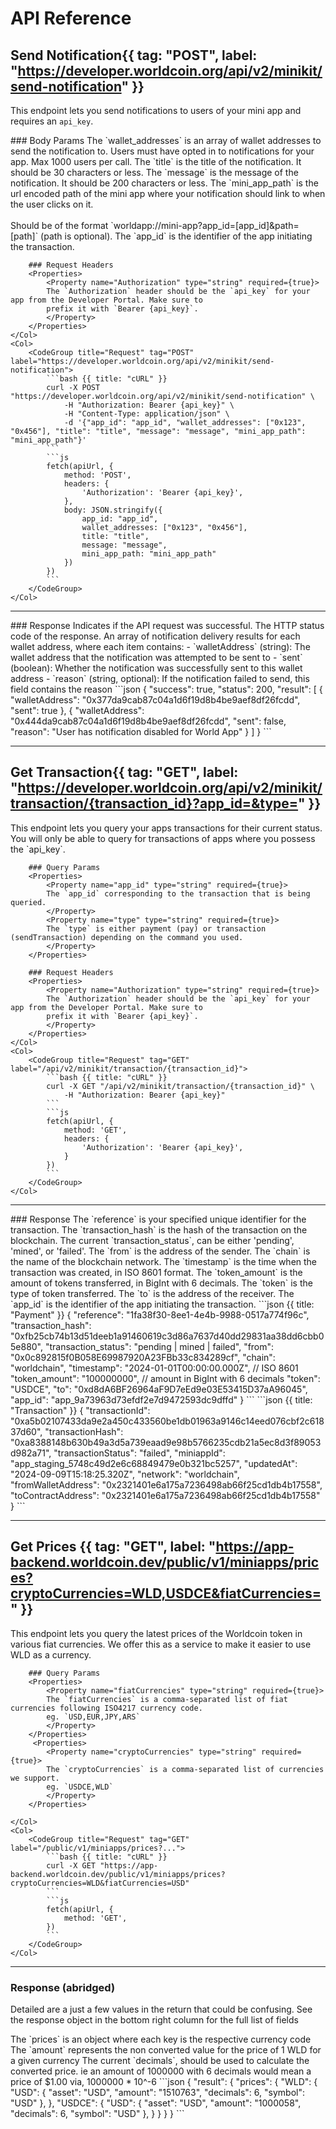 
# API Reference

## Send Notification{{ tag: "POST", label: "https://developer.worldcoin.org/api/v2/minikit/send-notification" }}

This endpoint lets you send notifications to users of your mini app and requires an `api_key`.

<Row>
    <Col>
        ### Body Params
        <Properties>
            <Property name="wallet_addresses" type="string[]" required={true}>
            The `wallet_addresses` is an array of wallet addresses to send the notification to. Users must have opted in to notifications for your app. Max 1000 users per call.
            </Property>
            <Property name="title" type="string" required={true}>
            The `title` is the title of the notification. It should be 30 characters or less.
            </Property>
            <Property name="message" type="string" required={true}>
            The `message` is the message of the notification. It should be 200 characters or less.
            </Property>
            <Property name="mini_app_path" type="string" required={true}>
            The `mini_app_path` is the url encoded path of the mini app where your notification should link to when the user clicks on it. <br/><br/> Should be of the format `worldapp://mini-app?app_id=[app_id]&path=[path]` (path is optional).
            </Property>
            <Property name="app_id" type="string" required={true}>
            The `app_id` is the identifier of the app initiating the transaction.
            </Property>
        </Properties>

        ### Request Headers
        <Properties>
            <Property name="Authorization" type="string" required={true}>
            The `Authorization` header should be the `api_key` for your app from the Developer Portal. Make sure to
            prefix it with `Bearer {api_key}`.
            </Property>
        </Properties>
    </Col>
    <Col>
        <CodeGroup title="Request" tag="POST" label="https://developer.worldcoin.org/api/v2/minikit/send-notification">
            ```bash {{ title: "cURL" }}
            curl -X POST "https://developer.worldcoin.org/api/v2/minikit/send-notification" \
                -H "Authorization: Bearer {api_key}" \
                -H "Content-Type: application/json" \
                -d '{"app_id": "app_id", "wallet_addresses": ["0x123", "0x456"], "title": "title", "message": "message", "mini_app_path": "mini_app_path"}'
            ```
            ```js
            fetch(apiUrl, {
                method: 'POST',
                headers: {
                    'Authorization': 'Bearer {api_key}',
                },
                body: JSON.stringify({
                    app_id: "app_id",
                    wallet_addresses: ["0x123", "0x456"],
                    title: "title",
                    message: "message",
                    mini_app_path: "mini_app_path"
                })
            })
            ```
        </CodeGroup>
    </Col>

</Row>
<hr/>
### Response
<Row>
    <Col>
        <Properties>
            <Property name="success" type="boolean">
            Indicates if the API request was successful.
            </Property>
            <Property name="status" type="number">
            The HTTP status code of the response.
            </Property>
            <Property name="result" type="array">
            An array of notification delivery results for each wallet address, where each item contains:
                - `walletAddress` (string): The wallet address that the notification was attempted to be sent to
                - `sent` (boolean): Whether the notification was successfully sent to this wallet address
                - `reason` (string, optional): If the notification failed to send, this field contains the reason
            </Property>
        </Properties>
    </Col>
    <Col>
        <CodeGroup title="Response">
            ```json
            {
                "success": true,
                "status": 200,
                "result": [
                    {
                        "walletAddress": "0x377da9cab87c04a1d6f19d8b4be9aef8df26fcdd",
                        "sent": true
                    },
                    {
                        "walletAddress": "0x444da9cab87c04a1d6f19d8b4be9aef8df26fcdd",
                        "sent": false,
                        "reason": "User has notification disabled for World App"
                    }
                ]
            }
            ```
        </CodeGroup>
    </Col>
</Row>
<hr/>

## Get Transaction{{ tag: "GET", label: "https://developer.worldcoin.org/api/v2/minikit/transaction/{transaction_id}?app_id=&type=" }}

<Row>
    <Col>
        This endpoint lets you query your apps transactions for their current status. You will only be able to
        query for transactions of apps where you possess the `api_key`.

        ### Query Params
        <Properties>
            <Property name="app_id" type="string" required={true}>
            The `app_id` corresponding to the transaction that is being queried.
            </Property>
            <Property name="type" type="string" required={true}>
            The `type` is either payment (pay) or transaction (sendTransaction) depending on the command you used.
            </Property>
        </Properties>

        ### Request Headers
        <Properties>
            <Property name="Authorization" type="string" required={true}>
            The `Authorization` header should be the `api_key` for your app from the Developer Portal. Make sure to
            prefix it with `Bearer {api_key}`.
            </Property>
        </Properties>
    </Col>
    <Col>
        <CodeGroup title="Request" tag="GET" label="/api/v2/minikit/transaction/{transaction_id}">
            ```bash {{ title: "cURL" }}
            curl -X GET "/api/v2/minikit/transaction/{transaction_id}" \
                -H "Authorization: Bearer {api_key}"
            ```
            ```js
            fetch(apiUrl, {
                method: 'GET',
                headers: {
                    'Authorization': 'Bearer {api_key}',
                }
            })
            ```
        </CodeGroup>
    </Col>

</Row>
<hr/>
### Response
<Row>
    <Col>
        <Properties>
            <Property name="reference" type="string" >
            The `reference` is your specified unique identifier for the transaction.
            </Property>
            <Property name="transaction_hash" type="string" >
            The `transaction_hash` is the hash of the transaction on the blockchain.
            </Property>
            <Property name="transaction_status" type="string" >
            The current `transaction_status`, can be either 'pending', 'mined', or 'failed'.
            </Property>
            <Property name="from" type="string" >
            The `from` is the address of the sender.
            </Property>
            <Property name="chain" type="string" >
            The `chain` is the name of the blockchain network.
            </Property>
            <Property name="timestamp" type="string">
            The `timestamp` is the time when the transaction was created, in ISO 8601 format.
            </Property>
            <Property name="token_amount" type="string">
            The `token_amount` is the amount of tokens transferred, in BigInt with 6 decimals.
            </Property>
            <Property name="token" type="string">
            The `token` is the type of token transferred.
            </Property>
            <Property name="to" type="string">
            The `to` is the address of the receiver.
            </Property>
            <Property name="app_id" type="string">
            The `app_id` is the identifier of the app initiating the transaction.
            </Property>
        </Properties>
    </Col>
     <Col>
        <CodeGroup title="Response" tag="GET" label="/api/v2/minikit/transaction/{transaction_id}">
            ```json {{ title: "Payment" }}
            {
                "reference": "1fa38f30-8ee1-4e4b-9988-0517a774f96c",
                "transaction_hash": "0xfb25cb74b13d51deeb1a91460619c3d86a7637d40dd29831aa38dd6cbb05e880",
                "transaction_status": "pending | mined | failed",
                "from": "0x0c892815f0B058E69987920A23FBb33c834289cf",
                "chain": "worldchain",
                "timestamp": "2024-01-01T00:00:00.000Z", // ISO 8601
                "token_amount": "100000000", // amount in BigInt with 6 decimals
                "token": "USDCE",
                "to": "0xd8dA6BF26964aF9D7eEd9e03E53415D37aA96045",
                "app_id": "app_9a73963d73efdf2e7d9472593dc9dffd"
            }
            ```
            ```json {{ title: "Transaction" }}
           {
                "transactionId": "0xa5b02107433da9e2a450c433560be1db01963a9146c14eed076cbf2c61837d60",
                "transactionHash": "0xa8388148b630b49a3d5a739eaad9e98b5766235cdb21a5ec8d3f89053d982a71",
                "transactionStatus": "failed",
                "miniappId": "app_staging_5748c49d2e6c68849479e0b321bc5257",
                "updatedAt": "2024-09-09T15:18:25.320Z",
                "network": "worldchain",
                "fromWalletAddress": "0x2321401e6a175a7236498ab66f25cd1db4b17558",
                "toContractAddress": "0x2321401e6a175a7236498ab66f25cd1db4b17558"
            }
            ```
        </CodeGroup>
    </Col>
</Row>
<hr/>

## Get Prices {{ tag: "GET", label: "https://app-backend.worldcoin.dev/public/v1/miniapps/prices?cryptoCurrencies=WLD,USDCE&fiatCurrencies=" }}

<Row>
    <Col>
This endpoint lets you query the latest prices of the Worldcoin token in various fiat currencies. 
We offer this as a service to make it easier to use WLD as a currency.

        ### Query Params
        <Properties>
            <Property name="fiatCurrencies" type="string" required={true}>
            The `fiatCurrencies` is a comma-separated list of fiat currencies following ISO4217 currency code.
            eg. `USD,EUR,JPY,ARS`
            </Property>
        </Properties>
         <Properties>
            <Property name="cryptoCurrencies" type="string" required={true}>
            The `cryptoCurrencies` is a comma-separated list of currencies we support.
            eg. `USDCE,WLD`
            </Property>
        </Properties>

    </Col>
    <Col>
        <CodeGroup title="Request" tag="GET" label="/public/v1/miniapps/prices?...">
            ```bash {{ title: "cURL" }}
            curl -X GET "https://app-backend.worldcoin.dev/public/v1/miniapps/prices?cryptoCurrencies=WLD&fiatCurrencies=USD"
            ```
            ```js
            fetch(apiUrl, {
                method: 'GET',
            })
            ```
        </CodeGroup>
    </Col>

</Row>
<hr/>

### Response (abridged)

Detailed are a just a few values in the return that could be confusing. See the response object in the bottom right column for the full list of fields

<Row>
    <Col>
        <Properties>
            <Property name="prices" type="string" >
            The `prices` is an object where each key is the respective currency code
            </Property>
            <Property name="amount" type="string" >
            The `amount` represents the non converted value for the price of 1 WLD for a given currency
            </Property>
            <Property name="decimals" type="string" >
            The current `decimals`, should be used to calculate the converted price. ie an amount of 1000000 with 6 decimals would mean a price of $1.00 
            via, 1000000 * 10^-6
            </Property>
        </Properties>
    </Col>
     <Col>
        <CodeGroup title="Response" tag="GET" label="/public/v1/miniapps/prices?...">
            ```json
            {
                "result": {
                    "prices": {
                        "WLD": {
                            "USD": {
                                "asset": "USD",
                                "amount": "1510763",
                                "decimals": 6,
                                "symbol": "USD"
                            },
                        },
                        "USDCE": {
                            "USD": {
                                "asset": "USD",
                                "amount": "1000058",
                                "decimals": 6,
                                "symbol": "USD"
                            },
                        }
                    }
                }
            }
            ```
        </CodeGroup>
    </Col>
</Row>
